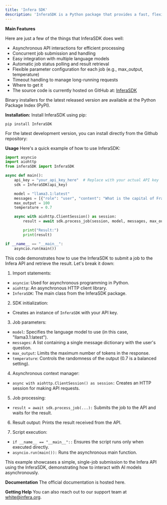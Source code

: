 ```yaml
---
title: 'Infera SDK'
description: 'InferaSDK is a Python package that provides a fast, flexible, and intuitive interface for interacting with the Infera API. It aims to simplify the process of submitting jobs, processing multiple requests concurrently, and retrieving results efficiently from various language models.'
---
```


**Main Features**

Here are just a few of the things that InferaSDK does well:
* Asynchronous API interactions for efficient processing
* Concurrent job submission and handling
* Easy integration with multiple language models
* Automatic job status polling and result retrieval
* Flexible parameter configuration for each job (e.g., max_output, temperature)
* Timeout handling to manage long-running requests
* Where to get it
* The source code is currently hosted on GitHub at: [InferaSDK](https://github.com/inferanetwork/InferaSDK)

Binary installers for the latest released version are available at the Python Package Index (PyPI).

**Installation:**
Install InferaSDK using pip:
```
pip install InferaSDK
```
For the latest development version, you can install directly from the Github repository:

**Usage**
Here's a quick example of how to use InferaSDK:
``` python
import asyncio
import aiohttp
from inferaSDK import InferaSDK

async def main():
    api_key = "your_api_key_here"  # Replace with your actual API key
    sdk = InferaSDK(api_key)

    model = "llama3.1:latest"
    messages = [{"role": "user", "content": "What is the capital of France?"}]
    max_output = 100
    temperature = 0.7

    async with aiohttp.ClientSession() as session:
        result = await sdk.process_job(session, model, messages, max_output, temperature)

        print("Result:")
        print(result)

if __name__ == "__main__":
    asyncio.run(main())
```
This code demonstrates how to use the InferaSDK to submit a job to the Infera API and retrieve the result. Let's break it down:

1. Import statements:
* ```asyncio```: Used for asynchronous programming in Python.
* ```aiohttp```: An asynchronous HTTP client library.
* ```InferaSDK```: The main class from the InferaSDK package.

2. SDK initialization:
* Creates an instance of ```InferaSDK``` with your API key.

3. Job parameters:
* ```model```: Specifies the language model to use (in this case, "llama3.1:latest").
* ```messages```: A list containing a single message dictionary with the user's question.
* ```max_output```: Limits the maximum number of tokens in the response.
* ```temperature```: Controls the randomness of the output (0.7 is a balanced setting).

4. Asynchronous context manager:
* ```async with aiohttp.ClientSession() as session:``` Creates an HTTP session for making API requests.

5. Job processing:
* ```result = await sdk.process_job(...):``` Submits the job to the API and waits for the result.

6. Result output:
Prints the result received from the API.

7. Script execution:
* ```if __name__ == "__main__"::``` Ensures the script runs only when executed directly.
* ```asyncio.run(main()):``` Runs the asynchronous main function.

This example showcases a simple, single-job submission to the Infera API using the InferaSDK, demonstrating how to interact with AI models asynchronously.

**Documentation**
The official documentation is hosted here.

**Getting Help**
You can also reach out to our support team at [white@infera.org](mailto:white@infera.org).